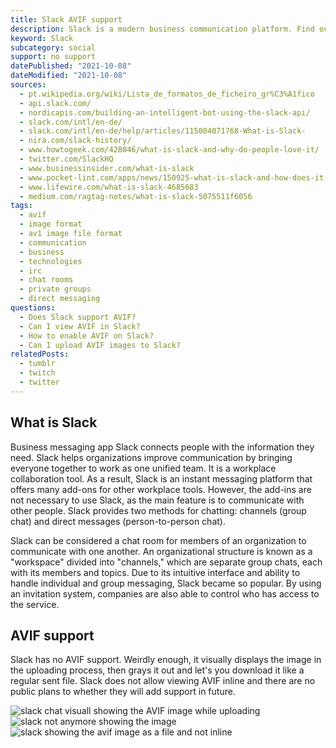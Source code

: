 ```yaml
---
title: Slack AVIF support
description: Slack is a modern business communication platform. Find out how to use AVIF images in your chat today.
keyword: Slack
subcategory: social
support: no support
datePublished: "2021-10-08"
dateModified: "2021-10-08"
sources:
  - pt.wikipedia.org/wiki/Lista_de_formatos_de_ficheiro_gr%C3%A1fico
  - api.slack.com/
  - nordicapis.com/building-an-intelligent-bot-using-the-slack-api/
  - slack.com/intl/en-de/
  - slack.com/intl/en-de/help/articles/115004071768-What-is-Slack-
  - nira.com/slack-history/
  - www.howtogeek.com/428046/what-is-slack-and-why-do-people-love-it/
  - twitter.com/SlackHQ
  - www.businessinsider.com/what-is-slack
  - www.pocket-lint.com/apps/news/150925-what-is-slack-and-how-does-it-work-tips-tricks
  - www.lifewire.com/what-is-slack-4685683
  - medium.com/ragtag-notes/what-is-slack-5075511f6056
tags:
  - avif
  - image format
  - av1 image file format
  - communication
  - business
  - technologies
  - irc
  - chat rooms
  - private groups
  - direct messaging
questions:
  - Does Slack support AVIF?
  - Can I view AVIF in Slack?
  - How to enable AVIF on Slack?
  - Can I upload AVIF images to Slack?
relatedPosts:
  - tumblr
  - twitch
  - twitter
---
```


## What is Slack

Business messaging app Slack connects people with the information they need. Slack helps organizations improve communication by bringing everyone together to work as one unified team. It is a workplace collaboration tool. As a result, Slack is an instant messaging platform that offers many add-ons for other workplace tools. However, the add-ins are not necessary to use Slack, as the main feature is to communicate with other people. Slack provides two methods for chatting: channels (group chat) and direct messages (person-to-person chat).

Slack can be considered a chat room for members of an organization to communicate with one another. An organizational structure is known as a "workspace" divided into "channels," which are separate group chats, each with its members and topics. Due to its intuitive interface and ability to handle individual and group messaging, Slack became so popular. By using an invitation system, companies are also able to control who has access to the service.

## AVIF support

Slack has no AVIF support. Weirdly enough, it visually displays the image in the uploading process, then grays it out and let's you download it like a regular sent file. Slack does not allow viewing AVIF inline and there are no public plans to whether they will add support in future.

<Image
  src="slack-chat"
  alt="slack chat visuall showing the AVIF image while uploading"
/>
<Image src="slack-upload" alt="slack not anymore showing the image" />
<Image
  src="slack-upload-after"
  alt="slack showing the avif image as a file and not inline"
/>
